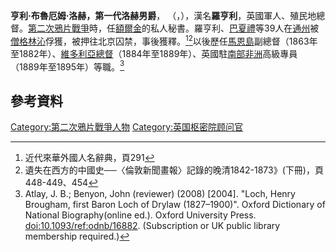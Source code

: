 {{Expand|time=2016-01-06T07:38:39+00:00}}
{{Infobox officeholder
|honorific-prefix   = [[非常尊敬的|非常尊敬的]]
|name               = 洛赫男爵
|original_name      =The Right Honourable<br>The Lord Loch
|honorific-suffix   = {{postnominals|country=GBR|size=100%|GCB|GCMG|PC}}
|image              = Henry Brougham Loch 0001.jpg
|imagesize          =
|alt                = 
|caption            = 1891年擔任[[南部非洲事務高級專員|南部非洲事務高級專員]]時的肖像
|office             = {{link-en|曼島副總督|Lieutenant Governor of the Isle of Man}}
|term_start         = 1863
|term_end           = 1882
|monarch            = [[維多利亞女王|維多利亞女王]]
|predecessor        = {{link-en|法蘭西斯·科南特|Francis Pigott Stainsby Conant}}
|successor          = {{link-en|斯賓塞·沃波爾|Spencer Walpole}}
|office2            = [[維多利亞總督|維多利亞總督]]
|term_start2        = 1884
|term_end2          = 1889
|monarch2           = [[維多利亞女王|維多利亞女王]]
|predecessor2       = {{link-en|第二代諾曼比侯爵喬治·菲普斯|George Phipps, Marquess of Normanby|諾曼比侯爵}}
|successor2         = [[第一代林利思戈侯爵約翰·霍普|林利思戈侯爵]]
|office3            = [[南部非洲事務高級專員|南部非洲事務高級專員]]
|monarch3           = [[維多利亞女王|維多利亞女王]]
|term_start3        = 1889
|term_end3          = 1895
|predecessor3       = [[夏喬士·羅便臣|羅士敏男爵]]
|successor3         = [[夏喬士·羅便臣|羅士敏男爵]]
|birth_date         = 1827年5月23日
|birth_place        =
|death_date         ={{d-da|20 June 1900|23 May 1827}}
|death_place        =[[大不列顛暨愛爾蘭聯合王國|英國]][[英格蘭|英格蘭]][[倫敦|倫敦]]
|restingplace       =
|restingplacecoordinates =
|nationality        = [[大不列顛暨愛爾蘭聯合王國|英國]]
|spouse             = 伊麗莎白·維利爾斯(Elizabeth Villiers)
|children           =
|alma_mater         =
|occupation         =
<!--Military service-->
| nickname      =
| allegiance    =
| branch        =[[英國東印度公司|英國東印度公司]]
| serviceyears  =
| rank          =
| unit          =
| commands      =
| battles       =[[第一次英國錫克戰爭|第一次英國錫克戰爭]]<br>[[克里米亞戰爭|克里米亞戰爭]]<br>[[英法聯軍|英法聯軍]]
| awards        =
| relations     =
}}

'''亨利·布魯厄姆·洛赫，第一代洛赫男爵'''， {{postnominals|country=GBR|size=100%|sep=,|GCB|GCMG|PC}}（{{lang|en|Henry Brougham Loch, 1st Baron Loch}}，{{bd|1827年|5月23日|1900年|6月20日}}），漢名'''羅亨利'''，英國軍人、殖民地總督。[[第二次鴉片戰爭|第二次鴉片戰爭]]時，任[[詹姆斯·布魯斯，第八代額爾金伯爵|額爾金]]的私人秘書。羅亨利、[[巴夏禮|巴夏禮]]等39人在[[通州|通州]]被[[僧格林沁|僧格林沁]]俘獲，被押往北京囚禁，事後獲釋。<ref>近代來華外國人名辭典，頁291</ref><ref>遺失在西方的中國史──〈倫敦新聞畫報〉記錄的晚清1842-1873》(下冊)，頁448-449、454</ref>以後歷任[[馬恩島|馬恩島]]副總督（1863年至1882年）、[[維多利亞總督|維多利亞總督]]（1884年至1889年）、英國駐[[南部非洲|南部非洲]]高級專員（1889年至1895年）等職。<ref>Atlay, J. B.; Benyon, John (reviewer) (2008) [2004]. "Loch, Henry Brougham, first Baron Loch of Drylaw (1827–1900)". Oxford Dictionary of National Biography(online ed.). Oxford University Press. doi:10.1093/ref:odnb/16882. (Subscription or UK public library membership required.)</ref>

==參考資料==
{{reflist}}
{{DEFAULTSORT:Loch, Henry Brougham Loch, 1st Baron}}
[[Category:第二次鴉片戰爭人物|Category:第二次鴉片戰爭人物]]
[[Category:英国枢密院顾问官|Category:英国枢密院顾问官]]